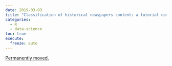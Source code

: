 ```yaml
---
date: 2019-03-03
title: "Classification of historical newspapers content: a tutorial combining R, bash and Vowpal Wabbit, part 1"
categories:
  - R
  - data-science
toc: true
execute:
  freeze: auto
---
```


[Permanently moved.](../../posts/2019-03-03-historical_vowpal.qmd)
